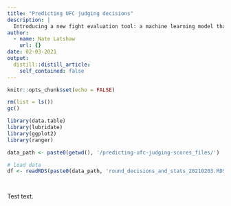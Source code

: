 ```yaml
---
title: "Predicting UFC judging decisions"
description: |
  Introducing a new fight evaluation tool: a machine learning model that predicts judging decisions by round in the UFC.
author:
  - name: Nate Latshaw
    url: {}
date: 02-03-2021
output:
  distill::distill_article:
    self_contained: false
---
```



```r
knitr::opts_chunk$set(echo = FALSE)
```

```r
rm(list = ls())
gc()

library(data.table)
library(lubridate)
library(ggplot2)
library(ranger)

data_path <- paste0(getwd(), '/predicting-ufc-judging-scores_files/')

# load data
df <- readRDS(paste0(data_path, 'round_decisions_and_stats_20210203.RDS'))




```

Test text.

